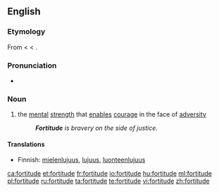 ==English==

===Etymology===
From {{etyl|fro}} < {{etyl|la}} {{term|fortitudo|fortitūdō|bravery, strength|lang=la}} < {{term|fortis||brave, strong|lang=la}}.

===Pronunciation===
* {{a|RP}} {{IPA|/ˈfɔːtɪtjuːd/}}

===Noun===
{{en-noun}}

# the [[mental]] [[strength]] that [[enable]]s [[courage]] in the face of [[adversity]]
#: '''''Fortitude''' is bravery on the side of justice.''

====Translations====
{{trans-top|mental strength}}
* Finnish: [[mielenlujuus]], [[lujuus]], [[luonteenlujuus]]
{{trans-mid}}
{{trans-bottom}}

[[ca:fortitude]]
[[et:fortitude]]
[[fr:fortitude]]
[[io:fortitude]]
[[hu:fortitude]]
[[ml:fortitude]]
[[pl:fortitude]]
[[ru:fortitude]]
[[ta:fortitude]]
[[te:fortitude]]
[[vi:fortitude]]
[[zh:fortitude]]